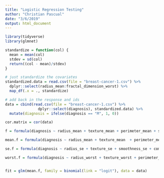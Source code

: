 ```yaml
---
title: "Logistic Regression Testing"
author: "Christian Pascual"
date: "3/6/2019"
output: html_document
---
```


```r
library(tidyverse)
library(glmnet)
```

```r
standardize = function(col) {
  mean = mean(col)
  stdev = sd(col)
  return((col - mean)/stdev)
}

# just standardize the covariates
standardized.data = read.csv(file = "breast-cancer-1.csv") %>% 
  dplyr::select(radius_mean:fractal_dimension_worst) %>% 
  map_df(.x = ., standardize)

# add back in the response and ids
data = cbind(read.csv(file = "breast-cancer-1.csv") %>% 
               dplyr::select(diagnosis), standardized.data) %>% 
  mutate(diagnosis = ifelse(diagnosis == "M", 1, 0)) 

cor.matrix = cor(data)

f = formula(diagnosis ~ radius_mean + texture_mean + perimeter_mean + smoothness_mean + compactness_mean + concavity_mean + concave.points_mean + fractal_dimension_mean + symmetry_mean + radius_se + perimeter_se + symmetry_se)

mean.f = formula(diagnosis ~ radius_mean + texture_mean  + perimeter_mean + smoothness_mean + compactness_mean + concavity_mean + concave.points_mean + symmetry_mean + fractal_dimension_mean)

se.f = formula(diagnosis ~ radius_se + texture_se + smoothness_se + compactness_se + concavity_se + symmetry_se)

worst.f = formula(diagnosis ~ radius_worst + texture_worst + perimeter_worst + compactness_worst + concavity_worst + fractal_dimension_worst)


fit = glm(mean.f, family = binomial(link = "logit"), data = data)
```
